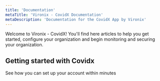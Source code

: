```yaml
---
title: 'Documentation'
metaTitle: 'Vironix - CovidX Documentation'
metaDescription: 'Documentation for the CovidX App by Vironix'
---
```


Welcome to Vironix - CovidX! You'll find here articles to help you get started, configure your organization and begin monitoring and securing your organization.

## Getting started with Covidx

See how you can set up your account within minutes
